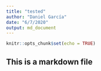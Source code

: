 ```yaml
---
title: "tested"
author: "Daniel García"
date: "6/7/2020"
output: md_document
---
```


```r
knitr::opts_chunk$set(echo = TRUE)
```

## This is a markdown file

